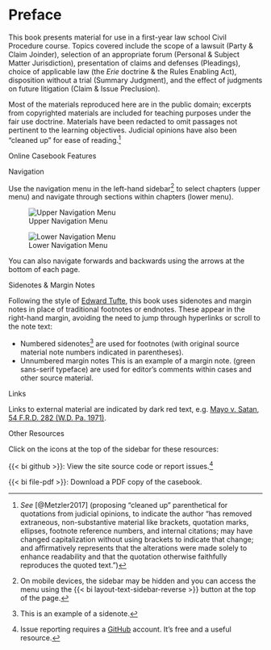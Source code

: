 # Preface {.unnumbered}

This book presents material for use in a first-year law school Civil Procedure course. Topics covered include the scope of a lawsuit (Party & Claim Joinder), selection of an appropriate forum (Personal & Subject Matter Jurisdiction), presentation of claims and defenses (Pleadings), choice of applicable law (the _Erie_ doctrine & the Rules Enabling Act), disposition without a trial (Summary Judgment), and the effect of judgments on future litigation (Claim & Issue Preclusion).

Most of the materials reproduced here are in the public domain; excerpts from copyrighted materials are included for teaching purposes under the fair use doctrine. Materials have been redacted to omit passages not pertinent to the learning objectives. Judicial opinions have also been "cleaned up" for ease of reading.[^Preface1] 

[^Preface1]: _See_ [@Metzler2017] (proposing "cleaned up" parenthetical for quotations from judicial opinions, to indicate the author “has removed extraneous, non-substantive material like brackets, quotation marks, ellipses, footnote reference numbers, and internal citations; may have changed capitalization without using brackets to indicate that change; and affirmatively represents that the alterations were made solely to enhance readability and that the quotation otherwise faithfully reproduces the quoted text.”) 

[Online Casebook Features]{.preface-h2}

[Navigation]{.preface-h3}

Use the navigation menu in the left-hand sidebar[^navigation] to select chapters (upper menu) and navigate through sections within chapters (lower menu). 

::: {.grid}

::: {.g-col-4}
![Upper Navigation Menu](../img/casebook-menu1-scaled.png)
:::

::: {.g-col-4}
![Lower Navigation Menu](../img/casebook-menu2-scaled.png)
:::

:::

[^navigation]: On mobile devices, the sidebar may be hidden and you can access the menu using the {{< bi layout-text-sidebar-reverse >}} button at the top of the page. 

You can also navigate forwards and backwards using the arrows at the bottom of each page. 

[Sidenotes & Margin Notes]{.preface-h3}

Following the style of [Edward Tufte](https://www.edwardtufte.com/tufte/), this book uses sidenotes and margin notes in place of traditional footnotes or endnotes. These appear in the right-hand margin, avoiding the need to jump through hyperlinks or scroll to the note text:

- Numbered sidenotes[^sidenote] are used for footnotes (with original source material note numbers indicated in parentheses). 
- Unnumbered margin notes [This is an example of a margin note.]{.aside} ([green sans-serif typeface]{.margin-note}) are used for editor's comments within cases and other source material. 

[^sidenote]: This is an example of a sidenote. 

[Links]{.preface-h3}

Links to external material are indicated by [dark red]{.link-color} text, e.g. [Mayo v. Satan, 54 F.R.D. 282 (W.D. Pa. 1971)](../exhibits/Mayo_Satan.pdf).

[Other Resources]{.preface-h3}

Click on the icons at the top of the sidebar for these resources: 

[{{< bi github >}}]{.link-color}: View the site source code or report issues.[^issues]
 
[{{< bi file-pdf >}}]{.link-color}: Download a PDF copy of the casebook.

[^issues]: Issue reporting requires a [GitHub](https://github.com/) account. It's free and a useful resource.


